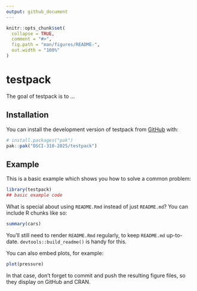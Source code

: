 ```yaml
---
output: github_document
---
```


<!-- README.md is generated from README.Rmd. Please edit that file -->

```r
knitr::opts_chunk$set(
  collapse = TRUE,
  comment = "#>",
  fig.path = "man/figures/README-",
  out.width = "100%"
)
```

# testpack

<!-- badges: start -->
<!-- badges: end -->

The goal of testpack is to ...

## Installation

You can install the development version of testpack from [GitHub](https://github.com/) with:

``` r
# install.packages("pak")
pak::pak("DSCI-310-2025/testpack")
```

## Example

This is a basic example which shows you how to solve a common problem:

```r
library(testpack)
## basic example code
```

What is special about using `README.Rmd` instead of just `README.md`? You can include R chunks like so:

```r
summary(cars)
```

You'll still need to render `README.Rmd` regularly, to keep `README.md` up-to-date. `devtools::build_readme()` is handy for this.

You can also embed plots, for example:

```r
plot(pressure)
```

In that case, don't forget to commit and push the resulting figure files, so they display on GitHub and CRAN.
